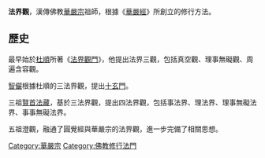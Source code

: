 {{expand|time=2013-09-02T06:01:18+00:00}}
{{unreferenced|time=2013-09-02T06:01:18+00:00}}
'''法界觀'''，漢傳佛教[[華嚴宗|華嚴宗]]祖師，根據《[[華嚴經|華嚴經]]》所創立的修行方法。

==歷史==
最早始於[[帝心杜順|杜順]]所著《[[法界觀門|法界觀門]]》，他提出法界三觀，包括真空觀、理事無礙觀、周遍含容觀。

[[智儼|智儼]]根據杜順的三法界觀，提出[[十玄門|十玄門]]。

三祖[[賢首法藏|賢首法藏]]，基於三法界觀，提出四法界觀，包括事法界、理法界、理事無礙法界、事事無礙法界。

五祖澄觀，融通了圓覺經與華嚴宗的法界觀，進一步完備了相關思想。

[[Category:華嚴宗|Category:華嚴宗]]
[[Category:佛教修行法門|Category:佛教修行法門]]